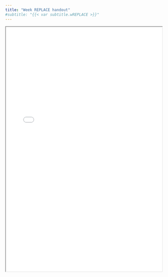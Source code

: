 ```yaml
---
title: "Week REPLACE handout"
#subtitle: "{{< var subtitle.wREPLACE >}}"
---
```


```{=html}
<iframe width="500" height="780" src="/materials/handouts/handouts_w0REPLACE.pdf" ></iframe>
```
